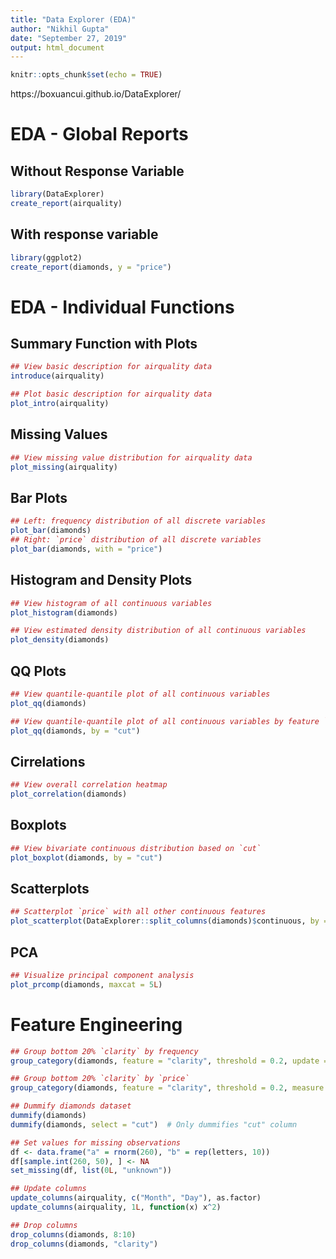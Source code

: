 ```yaml
---
title: "Data Explorer (EDA)"
author: "Nikhil Gupta"
date: "September 27, 2019"
output: html_document
---
```


```r
knitr::opts_chunk$set(echo = TRUE)
```

https://boxuancui.github.io/DataExplorer/

# EDA - Global Reports

## Without Response Variable

```r
library(DataExplorer)
create_report(airquality)
```

## With response variable

```r
library(ggplot2)
create_report(diamonds, y = "price")
```



# EDA - Individual Functions

## Summary Function with Plots

```r
## View basic description for airquality data
introduce(airquality)
```


```r
## Plot basic description for airquality data
plot_intro(airquality)
```

## Missing Values

```r
## View missing value distribution for airquality data
plot_missing(airquality)
```

## Bar Plots

```r
## Left: frequency distribution of all discrete variables
plot_bar(diamonds)
## Right: `price` distribution of all discrete variables
plot_bar(diamonds, with = "price")
```

## Histogram and Density Plots

```r
## View histogram of all continuous variables
plot_histogram(diamonds)
```


```r
## View estimated density distribution of all continuous variables
plot_density(diamonds)
```

## QQ Plots

```r
## View quantile-quantile plot of all continuous variables
plot_qq(diamonds)
```

```r
## View quantile-quantile plot of all continuous variables by feature `cut`
plot_qq(diamonds, by = "cut")
```

## Cirrelations
```r
## View overall correlation heatmap
plot_correlation(diamonds)
```

## Boxplots
```r
## View bivariate continuous distribution based on `cut`
plot_boxplot(diamonds, by = "cut")
```

## Scatterplots
```r
## Scatterplot `price` with all other continuous features
plot_scatterplot(DataExplorer::split_columns(diamonds)$continuous, by = "price", sampled_rows = 1000L)
```

## PCA
```r
## Visualize principal component analysis
plot_prcomp(diamonds, maxcat = 5L)
```

# Feature Engineering

```r
## Group bottom 20% `clarity` by frequency
group_category(diamonds, feature = "clarity", threshold = 0.2, update = TRUE)

## Group bottom 20% `clarity` by `price`
group_category(diamonds, feature = "clarity", threshold = 0.2, measure = "price", update = TRUE)

## Dummify diamonds dataset
dummify(diamonds)
dummify(diamonds, select = "cut")  # Only dummifies "cut" column

## Set values for missing observations
df <- data.frame("a" = rnorm(260), "b" = rep(letters, 10))
df[sample.int(260, 50), ] <- NA
set_missing(df, list(0L, "unknown"))

## Update columns
update_columns(airquality, c("Month", "Day"), as.factor)
update_columns(airquality, 1L, function(x) x^2)

## Drop columns
drop_columns(diamonds, 8:10)
drop_columns(diamonds, "clarity")
```





```r

```

